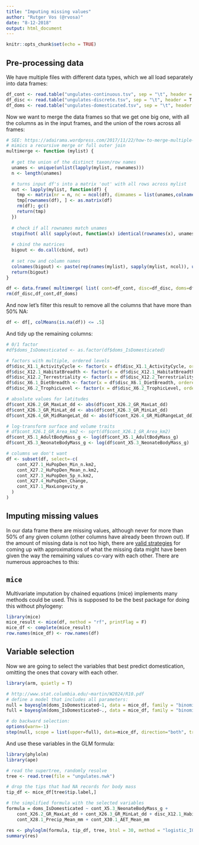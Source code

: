 ```yaml
---
title: "Imputing missing values"
author: "Rutger Vos (@rvosa)"
date: "8-12-2018"
output: html_document
---
```


```r
knitr::opts_chunk$set(echo = TRUE)
```

## Pre-processing data

We have multiple files with different data types, which we all load separately into data frames:

```r
df_cont <- read.table("ungulates-continuous.tsv", sep = "\t", header = T, row.names = 1)
df_disc <- read.table("ungulates-discrete.tsv", sep = "\t", header = T, row.names = 1)
df_doms <- read.table("ungulates-domesticated.tsv", sep = "\t", header = T, row.names = 1)
```

Now we want to merge the data frames so that we get one big one, with all the columns as 
in the input frames, and the union of the rows across all frames:

```r
# SEE: https://adairama.wordpress.com/2017/11/22/how-to-merge-multiple-datasets-in-r-based-on-row-names/
# mimics a recursive merge or full outer join
multimerge <- function (mylist) {
  
  # get the union of the distinct taxon/row names
  unames <- unique(unlist(lapply(mylist, rownames)))
  n <- length(unames)

  # turns input df's into a matrix 'out' with all rows across mylist 
  out <- lapply(mylist, function(df) {
    tmp <- matrix(nr = n, nc = ncol(df), dimnames = list(unames,colnames(df)))
    tmp[rownames(df), ] <- as.matrix(df)
    rm(df); gc()
    return(tmp)
  })
 
  # check if all rownames match unames
  stopifnot( all( sapply(out, function(x) identical(rownames(x), unames)) ) )
  
  # cbind the matrices
  bigout <- do.call(cbind, out)
  
  # set row and column names
  colnames(bigout) <- paste(rep(names(mylist), sapply(mylist, ncol)), unlist(sapply(mylist, colnames)), sep = "_")
  return(bigout)
}

df <- data.frame( multimerge( list( cont=df_cont, disc=df_disc, doms=df_doms ) ) )
rm(df_disc,df_cont,df_doms)
```

And now let's filter this result to remove all the columns that have more than 50% NA:

```r
df <- df[, colMeans(is.na(df)) <= .5] 
```

And tidy up the remaining columns:

```r
# 0/1 factor
#df$doms_IsDomesticated <- as.factor(df$doms_IsDomesticated)

# factors with multiple, ordered levels
df$disc_X1.1_ActivityCycle <- factor(x = df$disc_X1.1_ActivityCycle, ordered = T);
df$disc_X12.1_HabitatBreadth <- factor(x = df$disc_X12.1_HabitatBreadth, ordered = T);
df$disc_X12.2_Terrestriality <- factor(x = df$disc_X12.2_Terrestriality, ordered = T);
df$disc_X6.1_DietBreadth <- factor(x = df$disc_X6.1_DietBreadth, ordered = T);
df$disc_X6.2_TrophicLevel <- factor(x = df$disc_X6.2_TrophicLevel, ordered = T);

# absolute values for latitudes
df$cont_X26.2_GR_MaxLat_dd <- abs(df$cont_X26.2_GR_MaxLat_dd)
df$cont_X26.3_GR_MinLat_dd <- abs(df$cont_X26.3_GR_MinLat_dd)
df$cont_X26.4_GR_MidRangeLat_dd <- abs(df$cont_X26.4_GR_MidRangeLat_dd)

# log-transform surface and volume traits
# df$cont_X26.1_GR_Area_km2 <- sqrt(df$cont_X26.1_GR_Area_km2)
df$cont_X5.1_AdultBodyMass_g <- log(df$cont_X5.1_AdultBodyMass_g)
df$cont_X5.3_NeonateBodyMass_g <- log(df$cont_X5.3_NeonateBodyMass_g)

# columns we don't want
df <- subset(df, select=-c(
    cont_X27.1_HuPopDen_Min_n.km2,
    cont_X27.2_HuPopDen_Mean_n.km2,
    cont_X27.3_HuPopDen_5p_n.km2,
    cont_X27.4_HuPopDen_Change,
    cont_X17.1_MaxLongevity_m
  )
)

```

## Imputing missing values

In our data frame there are missing values, although never for more than 50%
of any given column (other columns have already been thrown out). If the amount of missing data
is not too high, there are [valid strategies](http://doi.org/10.1111/2041-210X.12232) for coming
up with approximations of what the missing data might have been given the way the remaining values 
co-vary with each other. There are numerous approaches to this:

## `mice`

Multivariate imputation by chained equations (mice) implements many methods could be used. This is supposed 
to be the best package for doing this without phylogeny:

```r
library(mice)
mice_result <- mice(df, method = "rf", printFlag = F)
mice_df <- complete(mice_result)
row.names(mice_df) <- row.names(df)
```

## Variable selection

Now we are going to select the variables that best predict domestication, omitting the 
ones that covary with each other.

```r
library(arm, quietly = T)

# http://www.stat.columbia.edu/~martin/W2024/R10.pdf
# define a model that includes all parameters:
null = bayesglm(doms_IsDomesticated~1, data = mice_df, family = "binomial", scaled = T)
full = bayesglm(doms_IsDomesticated~., data = mice_df, family = "binomial", scaled = T)

# do backward selection:
options(warn=-1)
step(null, scope = list(upper=full), data=mice_df, direction="both", trace = 0)
```

And use these variables in the GLM formula:


```r
library(phylolm)
library(ape)

# read the supertree, randomly resolve
tree <- read.tree(file = "ungulates.nwk")

# drop the tips that had NA records for body mass
tip_df <- mice_df[tree$tip.label,]

# the simplified formula with the selected variables
formula = doms_IsDomesticated ~ cont_X5.3_NeonateBodyMass_g + 
    cont_X26.2_GR_MaxLat_dd + cont_X26.3_GR_MinLat_dd + disc_X12.1_HabitatBreadth + 
    cont_X28.1_Precip_Mean_mm + cont_X30.1_AET_Mean_mm

res <- phyloglm(formula, tip_df, tree, btol = 30, method = "logistic_IG10", boot = 5)
summary(res)
```
